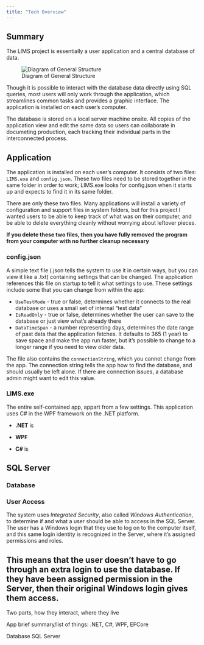 ```yaml
---
title: "Tech Overview"
---
```


## Summary

The LIMS project is essentially a user application and a central database of data. 

![Diagram of General Structure](../../images/lims_structure.png)

Though it is possible to interact with the database data directly using SQL queries, most users will only work through the application, which streamlines common tasks and provides a graphic interface.  The application is installed on each user's computer.

The database is stored on a local server machine onsite.  All copies of the application view and edit the same data so users can collaborate in documeting production, each tracking their individual parts in the interconnected process.

## Application

The application is installed on each user's computer.  It consists of two files: `LIMS.exe` and `config.json`.  These two files need to be stored together in the same folder in order to work; LIMS.exe looks for config.json when it starts up and expects to find it in its same folder.  

There are only these two files.  Many applications will install a variety of configuration and support files in system folders, but for this project I wanted users to be able to keep track of what was on their computer, and be able to delete everything cleanly without worrying about leftover pieces. 

**If you delete these two files, then you have fully removed the program from your computer with no further cleanup necessary**

### config.json 

A simple text file (.json tells the system to use it in certain ways, but you can view it like a .txt) containing settings that can be changed.  The application references this file on startup to tell it what settings to use.  These settings include some that you can change from within the app:

- `UseTestMode` - true or false, determines whether it connects to the real database or uses a small set of internal "test data"
- `IsReadOnly` - true or false, determines whether the user can save to the database or just view what's already there
- `DataTimeSpan` - a number representing days, determines the date range of past data that the application fetches.  It defaults to 365 (1 year) to save space and make the app run faster, but it's possible to change to a longer range if you need to view older data.

The file also contains the `connectionString`, which you cannot change from the app.  The connection string tells the app how to find the database, and should usually be left alone.  If there are connection issues, a database admin might want to edit this value.

### LIMS.exe

The entire self-contained app, appart from a few settings.  This application uses C# in the WPF framework on the .NET platform.

- **.NET** is

- **WPF**

- **C#** is 




## SQL Server

### Database

### User Access

The system uses *Integrated Security*, also called *Windows Authentication*, to determine if and what a user should be able to access in the SQL Server.  The user has a Windows login that they use to log on to the computer itself, and this same login identity is recognized in the Server, where it's assigned permissions and roles.  

This means that the user doesn't have to go through an extra login to use the database.  If they have been assigned permission in the Server, then their original Windows login gives them access.
---

Two parts, how they interact, where they live

App
brief summary/list of things: .NET, C#, WPF, EFCore

Database
SQL Server